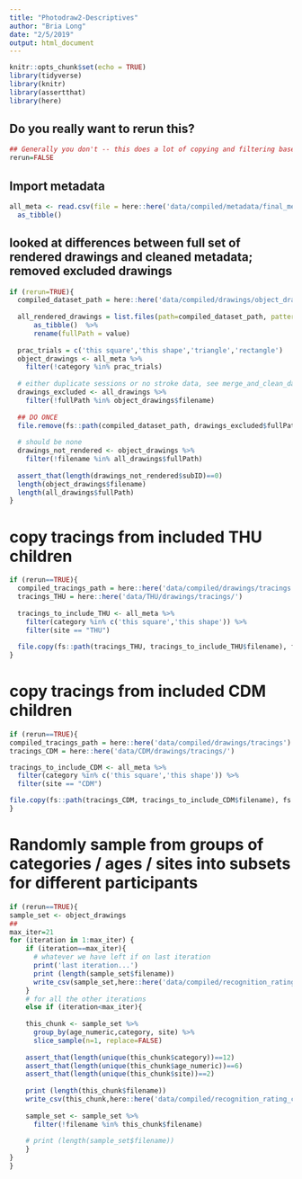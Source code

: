 ```yaml
---
title: "Photodraw2-Descriptives"
author: "Bria Long"
date: "2/5/2019"
output: html_document
---
```


```r
knitr::opts_chunk$set(echo = TRUE)
library(tidyverse)
library(knitr)
library(assertthat)
library(here)
```

## Do you really want to rerun this?
```r
## Generally you don't -- this does a lot of copying and filtering based on the dataset preprocessing stage...
rerun=FALSE
```
## Import metadata
```r
all_meta <- read.csv(file = here::here('data/compiled/metadata/final_merged_metadata.csv')) %>%
  as_tibble() 
```

## looked at differences between full set of rendered drawings and cleaned metadata; removed excluded drawings
```r

if (rerun=TRUE){
  compiled_dataset_path = here::here('data/compiled/drawings/object_drawings')
  
  all_rendered_drawings = list.files(path=compiled_dataset_path, pattern = ".png$", recursive = TRUE) %>%
      as_tibble()  %>%
      rename(fullPath = value) 
  
  prac_trials = c('this square','this shape','triangle','rectangle')
  object_drawings <- all_meta %>%
    filter(!category %in% prac_trials) 
  
  # either duplicate sessions or no stroke data, see merge_and_clean_datasets.
  drawings_excluded <- all_drawings %>%
    filter(!fullPath %in% object_drawings$filename) 
  
  ## DO ONCE
  file.remove(fs::path(compiled_dataset_path, drawings_excluded$fullPath))
  
  # should be none
  drawings_not_rendered <- object_drawings %>%
    filter(!filename %in% all_drawings$fullPath)
  
  assert_that(length(drawings_not_rendered$subID)==0)
  length(object_drawings$filename)
  length(all_drawings$fullPath)
}
```


# copy tracings from included THU children
```r
if (rerun==TRUE){
  compiled_tracings_path = here::here('data/compiled/drawings/tracings')
  tracings_THU = here::here('data/THU/drawings/tracings/')
  
  tracings_to_include_THU <- all_meta %>%
    filter(category %in% c('this square','this shape')) %>%
    filter(site == "THU")
  
  file.copy(fs::path(tracings_THU, tracings_to_include_THU$filename), fs::path(compiled_tracings_path, tracings_to_include_THU$filename))
}
```

# copy tracings from included CDM children
```r
if (rerun==TRUE){
compiled_tracings_path = here::here('data/compiled/drawings/tracings')
tracings_CDM = here::here('data/CDM/drawings/tracings/')

tracings_to_include_CDM <- all_meta %>%
  filter(category %in% c('this square','this shape')) %>%
  filter(site == "CDM")

file.copy(fs::path(tracings_CDM, tracings_to_include_CDM$filename), fs::path(compiled_tracings_path, tracings_to_include_CDM$filename))
}
```


# Randomly sample from groups of categories / ages / sites into subsets for different participants
```r
if (rerun==TRUE){
sample_set <- object_drawings
##
max_iter=21 
for (iteration in 1:max_iter) {
    if (iteration==max_iter){
      # whatever we have left if on last iteration
      print('last iteration...')
      print (length(sample_set$filename))
      write_csv(sample_set,here::here('data/compiled/recognition_rating_chunks/',paste0('chunk_',iteration,'_compiled_dataset.csv')))
    }
    # for all the other iterations
    else if (iteration<max_iter){
  
    this_chunk <- sample_set %>%
      group_by(age_numeric,category, site) %>%
      slice_sample(n=1, replace=FALSE)
    
    assert_that(length(unique(this_chunk$category))==12)
    assert_that(length(unique(this_chunk$age_numeric))==6)
    assert_that(length(unique(this_chunk$site))==2)
    
    print (length(this_chunk$filename))
    write_csv(this_chunk,here::here('data/compiled/recognition_rating_chunks/',paste0('chunk_',iteration,'_compiled_dataset.csv')))
    
    sample_set <- sample_set %>%
      filter(!filename %in% this_chunk$filename)
    
    # print (length(sample_set$filename))
    }
}
}

```


